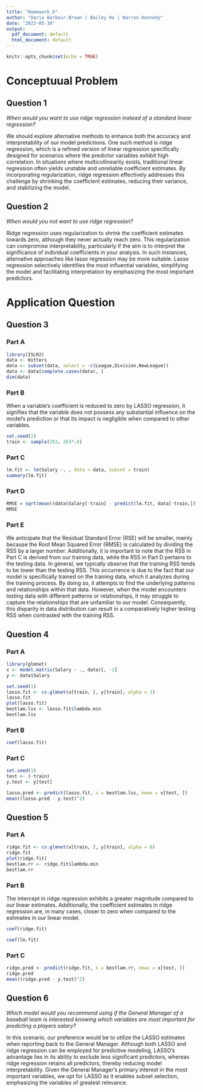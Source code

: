 ---
title: "Homework_6"
author: "Daria Barbour-Brown | Bailey Ho | Warren Kennedy"
date: "2023-05-10"
output:
  pdf_document: default
  html_document: default
---

```{r setup, include=FALSE}
knitr::opts_chunk$set(echo = TRUE)
```

# Conceptuual Problem

## Question 1

*When would you want to use ridge regression instead of a standard linear regression?*

We should explore alternative methods to enhance both the accuracy and interpretability of our model predictions. One such method is ridge regression, which is a refined version of linear regression specifically designed for scenarios where the predictor variables exhibit high correlation. In situations where multicollinearity exists, traditional linear regression often yields unstable and unreliable coefficient estimates. By incorporating regularization, ridge regression effectively addresses this challenge by shrinking the coefficient estimates, reducing their variance, and stabilizing the model.

## Question 2

*When would you not want to use ridge regression?*

Ridge regression uses regularization to shrink the coefficient estimates towards zero, although they never actually reach zero. This regularization can compromise interpretability, particularly if the aim is to interpret the significance of individual coefficients in your analysis. In such instances, alternative approaches like lasso regression may be more suitable. Lasso regression selectively identifies the most influential variables, simplifying the model and facilitating interpretation by emphasizing the most important predictors.

# Application Question

## Question 3

### Part A 
```{r}
library(ISLR2)
data <- Hitters
data <- subset(data, select = -c(League,Division,NewLeague))
data <- data[complete.cases(data), ]
dim(data)
```

### Part B

When a variable's coefficient is reduced to zero by LASSO regression, it signifies that the variable does not possess any substantial influence on the model's prediction or that its impact is negligible when compared to other variables.

```{r}
set.seed(1)
train <- sample(263, 263*.8)
```

### Part C

```{r}
lm.fit <- lm(Salary ~. , data = data, subset = train)
summary(lm.fit)
```

### Part D
```{r}
RMSE = sqrt(mean((data$Salary[-train] - predict(lm.fit, data[-train,]))^2))
RMSE
```

### Part E

We anticipate that the Residual Standard Error (RSE) will be smaller, mainly because the Root Mean Squared Error (RMSE) is calculated by dividing the RSS by a larger number. Additionally, it is important to note that the RSS in Part C is derived from our training data, while the RSS in Part D pertains to the testing data.
In general, we typically observe that the training RSS tends to be lower than the testing RSS. This occurrence is due to the fact that our model is specifically trained on the training data, which it  analyzes during the training process. By doing so, it attempts to find the underlying patterns and relationships within that data. However, when the model encounters testing data with different patterns or relationships, it may struggle to capture the relationships that are unfamiliar to our model. Consequently, this disparity in data distribution can result in a comparatively higher testing RSS when contrasted with the training RSS.

## Question 4

### Part A
```{r}
library(glmnet)
x <- model.matrix(Salary ~ ., data)[, -1]
y <- data$Salary

set.seed(1)
lasso.fit <- cv.glmnet(x[train, ], y[train], alpha = 1)
lasso.fit
plot(lasso.fit)
bestlam.lss <- lasso.fit$lambda.min
bestlam.lss
```

### Part B
```{r}
coef(lasso.fit)
```

### Part C
```{r}
set.seed(1)
test <- (-train)
y.test <- y[test]

lasso.pred <- predict(lasso.fit, s = bestlam.lss, newx = x[test, ])
mean((lasso.pred - y.test)^2)
```

## Question 5

### Part A
```{r}
ridge.fit <- cv.glmnet(x[train, ], y[train], alpha = 0)
ridge.fit
plot(ridge.fit)
bestlam.rr <- ridge.fit$lambda.min
bestlam.rr
```

### Part B

The intercept in ridge regression exhibits a greater magnitude compared to our linear estimates. Additionally, the coefficient estimates in ridge regression are, in many cases, closer to zero when compared to the estimates in our linear model.

```{r}
coef(ridge.fit)

coef(lm.fit)
```


### Part C
```{r}
ridge.pred <- predict(ridge.fit, s = bestlam.rr, newx = x[test, ])
ridge.pred
mean((ridge.pred - y.test)^2)
```

## Question 6

*Which model would you recommend using if the General Manager of a baseball team is interested knowing which variables are most important for predicting a players salary?*

In this scenario, our preference would be to utilize the LASSO estimates when reporting back to the General Manager. Although both LASSO and ridge regression can be employed for predictive modeling, LASSO's advantage lies in its ability to exclude less significant predictors, whereas ridge regression retains all predictors, thereby reducing model interpretability. Given the General Manager's primary interest in the most important variables, we opt for LASSO as it enables subset selection, emphasizing the variables of greatest relevance.
